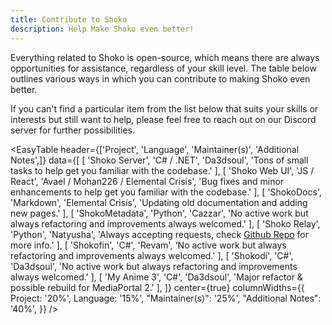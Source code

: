 ```yaml
---
title: Contribute to Shoko
description: Help Make Shoko even better!
---
```



Everything related to Shoko is open-source, which means there are always opportunities for assistance, regardless of
your skill level. The table below outlines various ways in which you can contribute to making Shoko even better.

If you can't find a particular item from the list below that suits your skills or interests but still want to help,
please feel free to reach out on our Discord server for further possibilities.

<EasyTable
  header={['Project', 'Language', 'Maintainer(s)', 'Additional Notes',]}
  data={[
    [
      'Shoko Server',
      'C# / .NET',
      'Da3dsoul',
      'Tons of small tasks to help get you familiar with the codebase.'
    ],
    [
      'Shoko Web UI',
      'JS / React',
      'Avael / Mohan226 / Elemental Crisis',
      'Bug fixes and minor enhancements to help get you familiar with the codebase.'
    ],
    [
      'ShokoDocs',
      'Markdown',
      'Elemental Crisis',
      'Updating old documentation and adding new pages.'
    ],
    [
      'ShokoMetadata',
      'Python',
      'Cazzar',
      'No active work but always refactoring and improvements always welcomed.'
    ],
    [
      'Shoko Relay',
      'Python',
      'Natyusha',
      'Always accepting requests, check [Github Repo](https://github.com/natyusha/ShokoRelay.bundle) for more info.'
    ],
    [
      'Shokofin',
      'C#',
      'Revam',
      'No active work but always refactoring and improvements always welcomed.'
    ],
    [
      'Shokodi',
      'C#',
      'Da3dsoul',
      'No active work but always refactoring and improvements always welcomed.'
    ],
    [
      'My Anime 3',
      'C#',
      'Da3dsoul',
      'Major refactor & possible rebuild for MediaPortal 2.'
    ],
  ]}
  center={true}
  columnWidths={{ Project: '20%', Language: '15%', "Maintainer(s)": '25%', "Additional Notes": '40%', }}
/>

